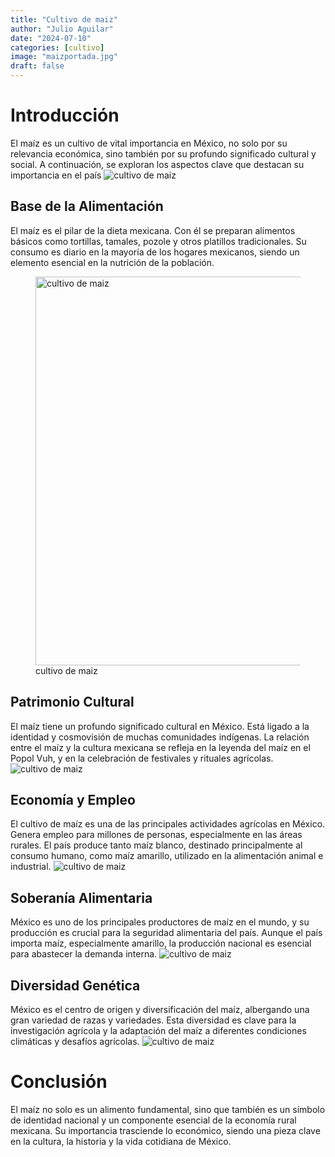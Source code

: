 ```yaml
---
title: "Cultivo de maiz"
author: "Julio Aguilar"
date: "2024-07-10"
categories: [cultivo]
image: "maizportada.jpg"
draft: false 
---
```


# Introducción

El maíz es un cultivo de vital importancia en México, no solo por su relevancia económica, sino también por su profundo significado cultural y social. A continuación, se exploran los aspectos clave que destacan su importancia en el país ![cultivo de maiz](maiz1.jpg)

## Base de la Alimentación

El maíz es el pilar de la dieta mexicana. Con él se preparan alimentos básicos como tortillas, tamales, pozole y otros platillos tradicionales. Su consumo es diario en la mayoría de los hogares mexicanos, siendo un elemento esencial en la nutrición de la población.

![cultivo de maiz](maiz2.jfif){width="622"}

## Patrimonio Cultural

El maíz tiene un profundo significado cultural en México. Está ligado a la identidad y cosmovisión de muchas comunidades indígenas. La relación entre el maíz y la cultura mexicana se refleja en la leyenda del maíz en el Popol Vuh, y en la celebración de festivales y rituales agrícolas. ![cultivo de maiz](maiz3.jfif)

## Economía y Empleo

El cultivo de maíz es una de las principales actividades agrícolas en México. Genera empleo para millones de personas, especialmente en las áreas rurales. El país produce tanto maíz blanco, destinado principalmente al consumo humano, como maíz amarillo, utilizado en la alimentación animal e industrial. ![cultivo de maiz](maiz5.jpg)

## Soberanía Alimentaria

México es uno de los principales productores de maíz en el mundo, y su producción es crucial para la seguridad alimentaria del país. Aunque el país importa maíz, especialmente amarillo, la producción nacional es esencial para abastecer la demanda interna. ![cultivo de maiz](maiz4.jfif)

## Diversidad Genética

México es el centro de origen y diversificación del maíz, albergando una gran variedad de razas y variedades. Esta diversidad es clave para la investigación agrícola y la adaptación del maíz a diferentes condiciones climáticas y desafíos agrícolas. ![cultivo de maiz](maiz6.jpg)

# Conclusión

El maíz no solo es un alimento fundamental, sino que también es un símbolo de identidad nacional y un componente esencial de la economía rural mexicana. Su importancia trasciende lo económico, siendo una pieza clave en la cultura, la historia y la vida cotidiana de México.
